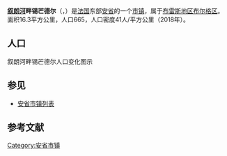 {{地图误译/法语2|issue=叙朗河畔西芒德尔}}
{{noteTA|G1=法国地名}}
{{Infobox French commune
|name                    = 叙朗河畔锡芒德尔
|native name             = Simandre-sur-Suran
|arrondissement          = [[布雷斯地区布尔格区|布雷斯地区布尔格区]]
}}
'''[[叙朗河|叙朗河]]畔锡芒德尔'''（{{lang-fr|Simandre-sur-Suran}}，{{IPA-fr|simɑ̃dʁ syʁ syʁɑ̃}}）是[[法国|法国]]东部[[安省_(法國)|安省]]的一个[[市镇_(法国)|市镇]]，属于[[布雷斯地区布尔格区|布雷斯地区布尔格区]]。面积16.3平方公里，人口665，人口密度41人/平方公里（2018年）。

== 人口 ==
叙朗河畔锡芒德尔人口变化图示
{{French Commune Population|01408}}

==参见==
*[[安省市镇列表|安省市镇列表]]

== 参考文献 ==
{{reflist}}

{{安省市鎮}}
[[Category:安省市镇|Category:安省市镇]]